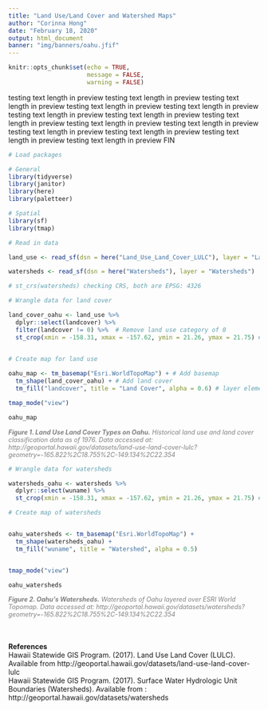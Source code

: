 ```yaml
---
title: "Land Use/Land Cover and Watershed Maps"
author: "Corinna Hong"
date: "February 18, 2020"
output: html_document
banner: "img/banners/oahu.jfif"
---
```


```r
knitr::opts_chunk$set(echo = TRUE, 
                      message = FALSE,
                      warning = FALSE)
```

testing text length in preview testing text length in preview testing text length in preview testing text length in preview testing text length in preview testing text length in preview testing text length in preview testing text length in preview testing text length in preview testing text length in preview testing text length in preview testing text length in preview testing text length in preview testing text length in preview FIN



```r

# Load packages

# General
library(tidyverse)
library(janitor)
library(here)
library(paletteer)

# Spatial
library(sf)
library(tmap)

```

```r

# Read in data

land_use <- read_sf(dsn = here("Land_Use_Land_Cover_LULC"), layer = "Land_Use_Land_Cover_LULC")

watersheds <- read_sf(dsn = here("Watersheds"), layer = "Watersheds")

# st_crs(watersheds) checking CRS, both are EPSG: 4326

```

```r

# Wrangle data for land cover

land_cover_oahu <- land_use %>%
  dplyr::select(landcover) %>%
  filter(landcover != 0) %>%  # Remove land use category of 0
  st_crop(xmin = -158.31, xmax = -157.62, ymin = 21.26, ymax = 21.75) # Crop to Oahu
  
```

```r

# Create map for land use

oahu_map <- tm_basemap("Esri.WorldTopoMap") + # Add basemap
  tm_shape(land_cover_oahu) + # Add land cover
  tm_fill("landcover", title = "Land Cover", alpha = 0.6) # layer elements

tmap_mode("view")

oahu_map


```
<p style="font-size:0.9em; font-style:italic; color: grey">
**Figure 1. Land Use Land Cover Types on Oahu.** Historical land use and land cover classification data as of 1976. Data accessed at: http://geoportal.hawaii.gov/datasets/land-use-land-cover-lulc?geometry=-165.822%2C18.755%2C-149.134%2C22.354
</p>


```r

# Wrangle data for watersheds

watersheds_oahu <- watersheds %>% 
  dplyr::select(wuname) %>% 
  st_crop(xmin = -158.31, xmax = -157.62, ymin = 21.26, ymax = 21.75) # Crop to Oahu

```

```r

# Create map of watersheds


oahu_watersheds <- tm_basemap("Esri.WorldTopoMap") +
  tm_shape(watersheds_oahu) +
  tm_fill("wuname", title = "Watershed", alpha = 0.5)


tmap_mode("view")

oahu_watersheds

```
<p style="font-size:0.9em; font-style:italic; color: grey">
**Figure 2. Oahu's Watersheds.** Watersheds of Oahu layered over ESRI World Topomap. Data accessed at: http://geoportal.hawaii.gov/datasets/watersheds?geometry=-165.822%2C18.755%2C-149.134%2C22.354
</p>

<br>
<br>
**References**
<br>
Hawaii Statewide GIS Program. (2017). Land Use Land Cover (LULC). Available from http://geoportal.hawaii.gov/datasets/land-use-land-cover-lulc
<br>
Hawaii Statewide GIS Program. (2017). Surface Water Hydrologic Unit Boundaries (Watersheds). Available from : http://geoportal.hawaii.gov/datasets/watersheds